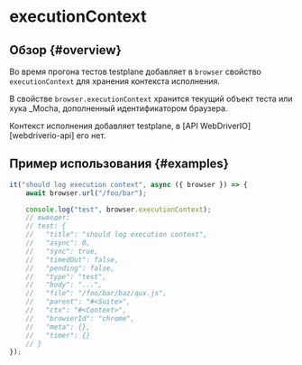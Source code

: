 
# executionContext

## Обзор {#overview}

Во время прогона тестов testplane добавляет в `browser` свойство `executionContext` для хранения контекста исполнения.

В свойстве `browser.executionContext` хранится текущий объект теста или хука \_Mocha, дополненный идентификатором браузера.

<Admonition type="info">
    Контекст исполнения добавляет testplane, в [API WebDriverIO][webdriverio-api] его нет.
</Admonition>

## Пример использования {#examples}

```javascript
it("should log execution context", async ({ browser }) => {
    await browser.url("/foo/bar");

    console.log("test", browser.executionContext);
    // выведет:
    // test: {
    //   "title": "should log execution context",
    //   "async": 0,
    //   "sync": true,
    //   "timedOut": false,
    //   "pending": false,
    //   "type": "test",
    //   "body": "...",
    //   "file": "/foo/bar/baz/qux.js",
    //   "parent": "#<Suite>",
    //   "ctx": "#<Context>",
    //   "browserId": "chrome",
    //   "meta": {},
    //   "timer": {}
    // }
});
```

[webdriverio-api]: https://webdriver.io/docs/api
